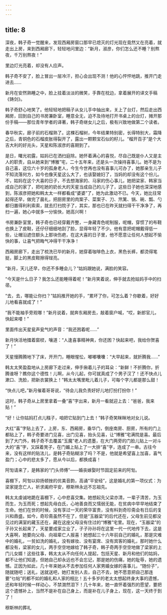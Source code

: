 ```yaml
---
---
---
```

title: 8
---



深夜，韩子奇一觉醒来，发现西厢房窗口那早已熄灭的灯光现在竟然又在亮着，就走出上房，来到西厢廊下，轻轻地问里边：“新月，淑彦，你们怎么还不睡？别熬夜，千万别熬夜！”

里边灯光亮着，却没有人应声。

韩子奇不安了，脸上冒出一层冷汗，担心会出现不测！他的心怦怦地跳，推开门走进去……

新月在安然熟睡之中，脸上挂着淡淡的微笑，手靠在枕边，拿着展开的译文手稿《铸剑》。

韩子奇舒心地笑了。他轻轻地把稿子从女儿手中抽出来，关上了台灯，然后走出西厢房，回到自己的书房兼卧室，睡意全无，迫不及待地打开书桌上的台灯，摊开那份手稿——那位青年学者的译著，韩子奇继女儿之后，极有兴致地做第二个读者。

春华秋实，廊子前的石榴熟了。这棵石榴树，今年结果特别密，长得特别大，霜降之后，青铜色的石榴皮胀得裂开了，露出一颗颗宝石似的籽儿。“榴开百子”是个大吉大利的好兆头，天星和陈淑彦的喜期到了。

是日，曙光初露，姑妈已在洒扫庭除。她怀着满心的喜悦，尽自己既是仆人又是主人的职责，自从她来到“博雅”宅，二十五年来，还是头一次操持喜事儿。她不是为自己喜，这位六十岁的孤身老人，今生今世再也没有喜事儿可办了，她那亲生儿子不知流落何方，如今也像天星这么大了，也该娶媳妇了，当妈的却没有这个份儿。不，姑妈在这个大喜的日子，不去想海家的、马家的伤心事儿，她把梁家、韩家当成自己的家了，把吃她的奶长大的天星当成自己的儿子了，这些日子她也深深地感到，陈淑彦把她和韩太太一样都看成“婆婆”了，她为此激动不已。今天，她比往常起得还早，做完了晨礼，把厨房里的肉案子、菜案子、刀、笊篱、锅、碗、瓢、勺都归置得利利索索，就去打扫院子了，其实，那也已在昨天就扫得干干净净了，再扫一遍，她心中就多一分愉快，她高兴啊！

书房兼卧室里，韩子奇也已经穿戴齐整，一身藏青色呢制服，呢帽，穿惯了的布鞋也换上了皮鞋，还仔仔细细地刮了脸，显得年轻了不少。他有意把呢帽戴得低一些，让帽沿遮住额头上那块伤疤，在这大喜的日子里，他不愿意让任何人想起不愉快的事，让喜气把晦气冲得干干净净！

西厢房廊下，走出了梳洗已毕的新月，她穿着咖啡色上衣，黑色长裤，都烫得笔挺，脚上的黑皮鞋擦得锃亮。

“新月，天儿还早，你还不多睡会儿？”姑妈跟她说，满脸的笑容。

“今天是什么日子？我怎么还能睡得着呢！”新月笑着说，伸手就去抢姑妈手中的扫帚。

“去，去，哪能让你扫？”姑妈推开她的手，“累坏了你，可怎么着？你歇着，好好儿地看喜就成了！”

“我不能袖手旁观哪！”新月说着，就奔东厢房去，敲着窗户喊，“哎，新郎官儿，快起来喽！”

里面传出天星瓮声瓮气的声音：“我还困着呢……”

新月快活地擂着窗棂，嚷道：“人逢喜事精神爽，你还困？快起来吧，我给你贺喜了！”

天星慢腾腾地下了床，开开门，睡眼惺忪，嘟嘟囔囔：“大早起来，就折腾我……”

韩太太笑盈盈地从上房廊下走过来，伸手揪着儿子的耳朵：“新鲜！不折腾你，折腾谁呀？瞧你这个德性！儿啊，从今儿起，你可就真成了个男子汉了！还不快点儿漱口、洗脸，把新衣裳换上！”韩太太嘴里毗儿着儿子，可每个字儿都是那么甜！

“快点儿吧，”新月催着哥哥说，“待会儿我负责好好儿地打扮打扮你！”

这时，韩子奇从上房里拿着一叠“喜”字出来，新月一看就迎上去：“爸爸，我来贴！”

“好！让你姑妈打点儿糨子，咱把它贴到门上去！”韩子奇笑眯眯地对女儿说。

大红“喜”字贴上去了，上房，东、西厢房，垂华门，倒座南房、厨房，所有的门上都贴上了，韩子奇要进门见喜，出门见喜，抬头见喜，让“博雅”宅满院是喜。最后到了大门外，韩子奇不去覆盖“玉魔”老人的遗墨，在大门两旁的门脸儿贴上一对斗大的“喜”字，又踩着凳子，在门媚上贴上了一大排“喜”字，连成了一串。古往今来，没有这样的贴法儿，是韩子奇贴糊涂了吗？不是，他就是希望喜上加喜，喜气盈门；心中的悲太多了，愿从今以后，都换成喜！

阿訇请来了，是韩家的“门头师傅”——婚丧嫁娶时节固定前来的阿訇。

喜棚下，阿訇以抑扬顿挫的优美音韵，高诵“平安经”，这是婚礼的第一项仪式：为梁家提念亡人，祈求阖府平安，穆斯林永远不忘祖先。

韩太太虔诚地跪在喜棚下，心中悲喜交集。她想起先父梁亦清，一辈子清苦，为玉而生，为玉而死；想起先母白氏，心地善良而又懦弱无能，在贫病中早早地结束了生命。他们在世的时候，没有享过一天的荣华富贵，没有料到奇珍斋会有日后的复兴和鼎盛。如今，奇珍斋虽然不在了，但是“玉器梁”的后代还在，父母生前见都没见过的满室的藏玉还在，藏在这座父母没有住过的“博雅”宅里。现在，“玉器梁”的子孙又长起来了，天星要成家立业了，子子孙孙将在这里一代一代地传下去，这是大喜啊，她要向父母、向祖辈亡人报喜！她想起三十六年前自己的婚礼，那是灾难中的婚礼，一贫如洗的婚礼，没有嫁妆、没有宴席、没有宾客的婚礼，那时她什么都没有，梁家的女儿，两手空空地嫁给了韩子奇，韩子奇两手空空地做了梁家的上门儿女婿！这些往事，韩太太从不向任何人提起，包括天星、新月和他们的姑妈，都不让他们知道，但她自己却永远也不会忘记，那是她的伤痛，她的耻辱，她的遗憾。正因为如此，几十年来她从不去参加任何人家男婚女嫁的喜事儿，“随份子”，随就随吧；送礼，送就送吧，她打发别人去，自己不去，她不愿意把自己那连要“乜帖”的都不如的婚礼和人家的相比！五十多岁的老太太想起终身大事的遗憾，还和年轻时候一样动心，不禁潸然泪下！几十年来，她一直怀着强烈的愿望，要把这个遗憾补上，当然不是补在自己身上，而是补在儿子身上，现在，这一天终于到了！

穆斯林的葬礼